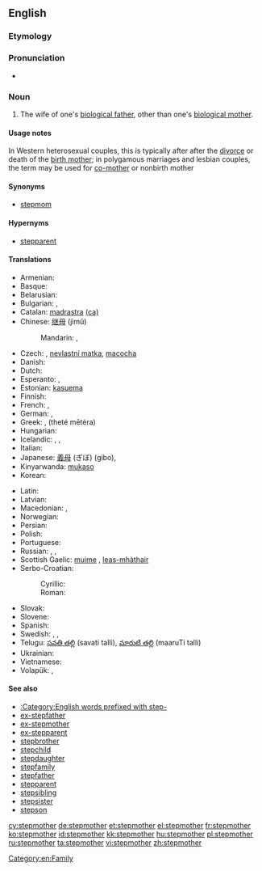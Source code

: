 ==English==

===Etymology===
{{prefix|step|mother}}

===Pronunciation===
* {{hyphenation|step|moth|er}}

===Noun===
{{en-noun}}

# The wife of one's [[biological father]], other than one's [[biological mother]].

====Usage notes====
In Western heterosexual couples, this is typically after after the [[divorce]] or death of the [[birth mother]]; in polygamous marriages and lesbian couples, the term may be used for [[co-mother]] or nonbirth mother

====Synonyms====
* [[stepmom]]

====Hypernyms====
* [[stepparent]]

====Translations====
{{trans-top|wife of one's biological father, not one's biological mother}}
* Armenian: {{t-|hy|խորթ մայր|tr=xort' mayr}}
* Basque: {{t|eu|amaorde|xs=Basque}}
* Belarusian: {{t|be|мачаха|f|tr=máčaxa|sc=Cyrl}}
* Bulgarian: {{t+|bg|мащеха|f|tr=mashshekha}}, {{t|bg|мащеха|f|tr=mášteha|sc=Cyrl}}
* Catalan: [[madrastra]] {{f}} [[:ca:madrastra|(ca)]]
* Chinese: [[继母]] (jìmǔ)
*: Mandarin: {{t|zh|繼母|sc=Hani}}, {{t|zh|继母|tr=jìmǔ|sc=Hani}}
* Czech: {{t+|cs|macecha|f}}, [[nevlastní matka]], [[macocha]]
* Danish: {{t|da|stedmor}}
* Dutch: {{t+|nl|stiefmoeder|f}}
* Esperanto: {{t-|eo|vicpatrino|xs=Esperanto}}, {{qualifier|sometimes}} {{t-|eo|duonpatrino|xs=Esperanto}}
* Estonian: [[kasuema]]
* Finnish: {{t-|fi|äitipuoli}}
* French: {{t+|fr|belle-mère|f}}, {{qualifier|pejorative}} {{t|fr|marâtre}}
* German: {{t+|de|Stiefmutter|f}}, {{qualifier|gender-neutral}} {{t|de|Stiefelternteil|m|n}}
* Greek: {{t|el|μητριά|f|tr=mitria}}, {{t|el|θετή μητέρα}} (theté mētéra)
* Hungarian: {{t+|hu|mostohaanya}}
* Icelandic: {{t-|is|stjúpmóðir|f}},  {{t|is|stjúpa|f}},  {{t|is|stjúpmamma|f}}
* Italian: {{t-|it|matrigna|f}}
* Japanese: [[義母]] (ぎぼ) (gibo), {{t|ja|義母|tr=ぎぼ, gibo|sc=Jpan}}
* Kinyarwanda: [[mukaso]]
* Korean: {{t|ko|계모|tr=gyeomo}}
{{trans-mid}}
* Latin: {{t-|la|noverca|f}}
* Latvian: {{t|lv|pamāte|f}}
* Macedonian: {{t|mk|маќеа|f|tr=máḱea}},  {{t|mk|помајка|f|tr=pómajka}}
* Norwegian: {{t|no|stemor|f}}
* Persian: {{t|fa|نامادری|tr=nâmâdari|sc=fa-Arab}}
* Polish: {{t+|pl|macocha|f}}
* Portuguese: {{t+|pt|madrasta|f}}
* Russian: {{t+|ru|мачеха|tr=machekha}},  {{t|ru|приёмная мать|f|tr=prijómnaja mat'}}, {{t|ru|мачеха|f|tr=máčexa|sc=Cyrl}}
* Scottish Gaelic: [[muime]] {{f}}, [[leas-mhàthair]] {{f}}
* Serbo-Croatian:
*: Cyrillic: {{t-|sh|маћеха|alt=ма̏ћеха|f|sc=Cyrl}}
*: Roman: {{t-|sh|maćeha|alt=mȁćeha|f|sc=Latn}}
* Slovak: {{t|sk|macocha|f}}
* Slovene: {{t+|sl|mačeha|f}}
* Spanish: {{t-|es|madrastra|f}}
* Swedish: {{t-|sv|fostermor|c}},  {{t|sv|styvmor|c}},  {{qualifier|colloquial}} {{t|sv|plastmamma|c}}
* Telugu: [[సవతి తల్లి]] (savati talli),  [[మారుటి తల్లి]] (maaruTi talli)
* Ukrainian: {{t|uk|мачуха|f|tr=máčuxa|sc=Cyrl}}
* Vietnamese: {{t|vi|mẹ ghẻ}}
* Volapük: {{qualifier|male or female}} {{t|vo|lupal}}, {{qualifier|female}} {{t|vo|jilupal}}
{{trans-bottom}}

====See also====
* [[:Category:English words prefixed with step-]]
* [[ex-stepfather]]
* [[ex-stepmother]]
* [[ex-stepparent]]
* [[stepbrother]]
* [[stepchild]]
* [[stepdaughter]]
* [[stepfamily]]
* [[stepfather]]
* [[stepparent]]
* [[stepsibling]]
* [[stepsister]]
* [[stepson]]

[[Category:en:Family]]

[[cy:stepmother]]
[[de:stepmother]]
[[et:stepmother]]
[[el:stepmother]]
[[fr:stepmother]]
[[ko:stepmother]]
[[id:stepmother]]
[[kk:stepmother]]
[[hu:stepmother]]
[[pl:stepmother]]
[[ru:stepmother]]
[[ta:stepmother]]
[[vi:stepmother]]
[[zh:stepmother]]